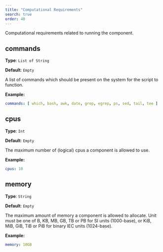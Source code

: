 ```yaml
---
title: "Computational Requirements"
search: true
order: 40
---
```


Computational requirements related to running the component.

## commands

**Type**: `List of String`

**Default**: `Empty`

A list of commands which should be present on the system for the script to function.

**Example:**

```yaml
commands: [ which, bash, awk, date, grep, egrep, ps, sed, tail, tee ]
```

## cpus

**Type**: `Int`

**Default**: `Empty`

The maximum number of (logical) cpus a component is allowed to use.

**Example:**

```yaml
cpus: 10
```

## memory

**Type**: `String`

**Default**: `Empty`

The maximum amount of memory a component is allowed to allocate. Unit must be one of B, KB, MB, GB, TB or PB for SI units (1000-base), or KiB, MiB, GiB, TiB or PiB for binary IEC units (1024-base).

**Example:**

```yaml
memory: 10GB
```
